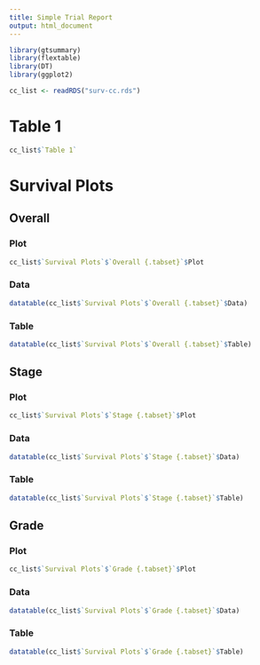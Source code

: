 ```yaml
---
title: Simple Trial Report
output: html_document
---
```


```r
library(gtsummary)
library(flextable)
library(DT)
library(ggplot2)

cc_list <- readRDS("surv-cc.rds")
```

# Table 1

```r
cc_list$`Table 1`
```

# Survival Plots

## Overall {.tabset}

### Plot

```r
cc_list$`Survival Plots`$`Overall {.tabset}`$Plot
```

### Data

```r
datatable(cc_list$`Survival Plots`$`Overall {.tabset}`$Data)
```

### Table

```r
datatable(cc_list$`Survival Plots`$`Overall {.tabset}`$Table)
```

## Stage {.tabset}

### Plot

```r
cc_list$`Survival Plots`$`Stage {.tabset}`$Plot
```

### Data

```r
datatable(cc_list$`Survival Plots`$`Stage {.tabset}`$Data)
```

### Table

```r
datatable(cc_list$`Survival Plots`$`Stage {.tabset}`$Table)
```

## Grade {.tabset}

### Plot

```r
cc_list$`Survival Plots`$`Grade {.tabset}`$Plot
```

### Data

```r
datatable(cc_list$`Survival Plots`$`Grade {.tabset}`$Data)
```

### Table

```r
datatable(cc_list$`Survival Plots`$`Grade {.tabset}`$Table)
```
